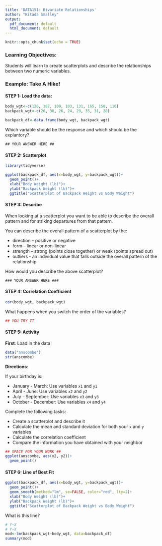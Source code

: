 ```yaml
---
title: 'DATA151: Bivariate Relationships'
author: "Kitada Smalley"
output:
  pdf_document: default
  html_document: default
---
```


```r
knitr::opts_chunk$set(echo = TRUE)
```

### Learning Objectives: 

Students will learn to create scatterplots and describe the relationships between two numeric variables. 

### Example: Take A Hike!

#### STEP 1: Load the data: 

```r
body_wgt<-c(120, 187, 109, 103, 131, 165, 158, 116)
backpack_wgt<-c(26, 30, 26, 24, 29, 35, 31, 28)

backpack_df<-data.frame(body_wgt, backpack_wgt)
```

Which variable should be the response and which should be the explantory? 

```{}
## YOUR ANSWER HERE ##
```

#### STEP 2: Scatterplot

```r
library(tidyverse)

ggplot(backpack_df, aes(x=body_wgt, y=backpack_wgt))+
  geom_point()+
  xlab("Body Weight (lb)")+
  ylab("Backpack Weight (lb)")+
  ggtitle("Scatterplot of Backpack Weight vs Body Weight")
```

#### STEP 3: Describe

When looking at a scatterplot you want to be able to describe the overall pattern and for striking departures from that pattern.

You can describe the overall pattern of a scatterplot by the:

* direction – positive or negative
* form – linear or non-linear
* strength – strong (points close together) or weak (points spread out)
* outliers - an individual value that falls outside the overall pattern of the relationship

How would you describe the above scatterplot? 
```{}
### YOUR ANSWER HERE ###
```

#### STEP 4: Correlation Coefficient

```r
cor(body_wgt, backpack_wgt)
```

What happens when you switch the order of the variables?

```r
## YOU TRY IT
```

#### STEP 5: Activity

**First**: Load in the data

```r
data("anscombe")
str(anscombe)
```

**Directions**: 

If your birthday is: 

* January - March: Use variables `x1` and `y1`
* April - June: Use variables `x2` and `y2`
* July - September: Use variables `x3` and `y3`
* October - December: Use variables `x4` and `y4`

Complete the following tasks: 

* Create a scatterplot and describe it
* Calculate the mean and standard deviation for both your `x` and `y` variables
* Calculate the correlation coefficient
* Compare the information you have obtained with your neighbor

```r
## SPACE FOR YOUR WORK ##
ggplot(anscombe, aes(x2, y2))+
  geom_point()

```


#### STEP 6: Line of Best Fit

```r
ggplot(backpack_df, aes(x=body_wgt, y=backpack_wgt))+
  geom_point()+
  geom_smooth(method="lm", se=FALSE, color="red", lty=2)+
  xlab("Body Weight (lb)")+
  ylab("Backpack Weight (lb)")+
  ggtitle("Scatterplot of Backpack Weight vs Body Weight")
```

What is this line? 

```r
# Y~X
# Y~X
mod<-lm(backpack_wgt~body_wgt, data=backpack_df)
summary(mod)
```

